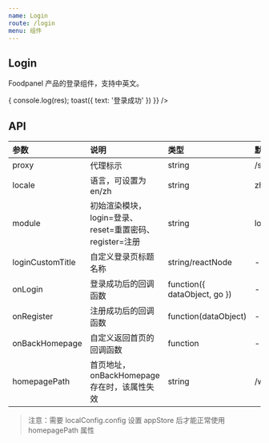 ```yaml
---
name: Login
route: /login
menu: 组件
---
```



## Login

Foodpanel 产品的登录组件，支持中英文。

<Playground>
  <Login
    locale="zh"
    proxy="/srm"
    module="login"
    onLogin={(res) => {
      console.log(res);
      toast({ text: '登录成功' })
    }}
  />
</Playground>

## API

|参数|说明|类型|默认值|
|:--|:--|:--|:--|
|proxy|代理标示|string|/srm|
|locale|语言，可设置为 en/zh|string|zh|
|module|初始渲染模块，login=登录、reset=重置密码、register=注册|string|login|
|loginCustomTitle|自定义登录页标题名称|string/reactNode|-|
|onLogin|登录成功后的回调函数|function({ dataObject, go })|-|
|onRegister|注册成功后的回调函数|function(dataObject)|-|
|onBackHomepage|自定义返回首页的回调函数|function|-|
|homepagePath|首页地址，onBackHomepage存在时，该属性失效|string|/welcome|

> 注意：需要 localConfig.config 设置 appStore 后才能正常使用 homepagePath 属性
